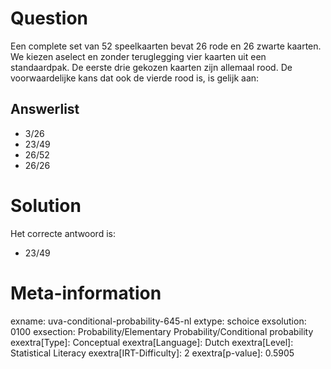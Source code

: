 Question
========

Een complete set van 52 speelkaarten bevat 26 rode en 26 zwarte kaarten.
We kiezen aselect en zonder teruglegging vier kaarten uit een
standaardpak. De eerste drie gekozen kaarten zijn allemaal rood. De
voorwaardelijke kans dat ook de vierde rood is, is gelijk aan:

Answerlist
----------

* 3/26
* 23/49
* 26/52
* 26/26

Solution
========

Het correcte antwoord is: 

* 23/49

Meta-information
================
exname: uva-conditional-probability-645-nl
extype: schoice
exsolution: 0100
exsection: Probability/Elementary Probability/Conditional probability
exextra[Type]: Conceptual
exextra[Language]: Dutch
exextra[Level]: Statistical Literacy
exextra[IRT-Difficulty]: 2
exextra[p-value]: 0.5905
